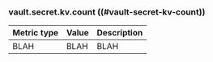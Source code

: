 ### vault.secret.kv.count ((#vault-secret-kv-count))

Metric type | Value | Description
----------- | ----- | -----------
BLAH     | BLAH    | BLAH